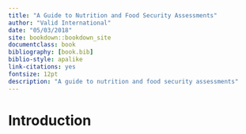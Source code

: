 ```yaml
--- 
title: "A Guide to Nutrition and Food Security Assessments"
author: "Valid International"
date: "05/03/2018"
site: bookdown::bookdown_site
documentclass: book
bibliography: [book.bib]
biblio-style: apalike
link-citations: yes
fontsize: 12pt
description: "A guide to nutrition and food security assessments"
---
```


# Introduction
